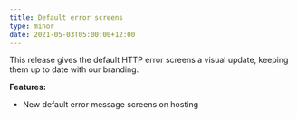 ```yaml
---
title: Default error screens
type: minor
date: 2021-05-03T05:00:00+12:00
---
```

This release gives the default HTTP error screens a visual update, keeping them up to date with our branding.

**Features:**

* New default error message screens on hosting
